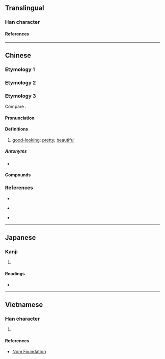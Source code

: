 {{character info/new}}
==Translingual==

===Han character===
{{Han char|rn=38|rad=女|as=09|sn=12|four=|canj=VKMB|ids=⿰女⿱左月}}

====References====
{{Han ref|kx=0267.200|dkj=06525|dj=0534.190|hdz=21064.100|uh=5AA0}}

----

==Chinese==

===Etymology 1===
{{zh-see|嫷|v}}

===Etymology 2===
{{zh-see|惰|v}}

===Etymology 3===
{{zh-forms|alt=美,水,秀}}

Compare {{cog|th|สวย||beautiful}}.

====Pronunciation====
{{zh-pron
|mn=súi
|mn-t=sui2
|cat=a
}}

====Definitions====
{{zh-hanzi}}

# {{lb|zh|Min Nan}} [[good-looking]]; [[pretty]]; [[beautiful]]

=====Antonyms=====
* {{zh-l|䆀|bái}}

====Compounds====
{{zh-der|愛媠|媠氣|媠色|媠噹噹|媠茫茫|媠靡}}

===References===
* {{R:twedu|B00708-004}}
* {{qualifier|Min Nan}} {{thcwd|8310}}
* {{qualifier|Min Nan}} {{thcwda|313}}

----

==Japanese==

===Kanji===
{{ja-kanji|grade=|rs=女09}}

# {{defn|lang=ja|sort=女09}}

====Readings====
* {{ja-readings|on=[[た]] (ta), [[だ]] (da), [[な]] (na), [[ら]] (ra)|kun=[[みめよい]] (mimeyoi), [[おこたる]] (okotaru), [[みめよいさま]] (mimeyoisama)}}

----

==Vietnamese==

===Han character===
{{vi-readings|rs=女09|hanviet=[[thoã]]}}

# {{defn|lang=vi|sort=女09}}

====References====
* [http://nomfoundation.org/common/nom_details.php?codepoint=5aa0 Nom Foundation]